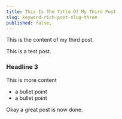 ```yaml
---
title: This Is The Title Of My Third Post
slug: keyword-rich-post-slug-three
published: false,
---
```


This is the content of my third post.

This is a test post.

### Headline 3

This is more content

- a bullet point
- a bullet point

Okay a great post is now done.
